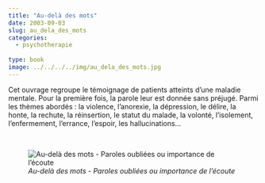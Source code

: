 ```yaml
---
title: "Au-delà des mots"
date: 2003-09-03
slug: au_dela_des_mots
categories:
  - psychotherapie
  
type: book
image: ../../../../img/au_dela_des_mots.jpg
---
```


Cet ouvrage regroupe le témoignage de patients atteints d'une maladie mentale.
Pour la première fois, la parole leur est donnée sans préjugé. 
Parmi les thèmes abordés : la violence, l’anorexie, la dépression, le délire, la honte, la rechute, la réinsertion, le statut du malade, la volonté, l’isolement, l’enfermement, l’errance, l’espoir, les hallucinations...

<br>

![_Au-delà des mots - Paroles oubliées ou importance de l'écoute_](../../img/au_dela_des_mots.jpg)
